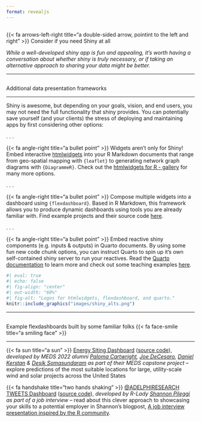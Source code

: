 ```yaml
---
format: revealjs
---
```


##  {#do-you-need-shiny data-menu-title="~~~ Shiny Alternatives ~~~" background="#053660"}

<div class="page-center vertical-center">
<p class="custom-subtitle bottombr">{{< fa arrows-left-right title="a double-sided arrow, pointint to the left and right" >}} Consider if you need Shiny at all</p>
<p class="caption-text">*While a well-developed shiny app is fun and appealing, it's worth having a conversation about whether shiny is truly necessary, or if taking an alternative approach to sharing your data might be better.*</p>
</div>

---

##  {#shiny-alternatives data-menu-title="Other options"}

[Additional data presentation frameworks]{.slide-title2}

<hr>

<p class="body-text-s">Shiny is awesome, but depending on your goals, vision, and end users, you may not need the full functionality that shiny provides. You can potentially save yourself (and your clients) the stress of deploying and maintaining apps by first considering other options:</p>

. . . 

<p class="body-text-s topbr">[{{< fa angle-right title="a bullet point" >}}]{.teal-text} Widgets aren't only for Shiny! Embed interactive [htmlwidgets](https://www.htmlwidgets.org/) into your R Markdown documents that range from geo-spatial mapping with `{leaflet}` to generating network graph diagrams with `{DiagrammeR}`. Check out the [htmlwidgets for R - gallery](http://gallery.htmlwidgets.org/) for many more options.</p>

. . . 

<p class="body-text-s topbr">[{{< fa angle-right title="a bullet point" >}}]{.teal-text} Compose multiple widgets into a dashboard using `{flexdashboard}`. Based in R Markdown, this framework allows you to produce dynamic dashboards using tools you are already familiar with. Find example projects and their source code [here](https://pkgs.rstudio.com/flexdashboard/articles/examples.html).</p>

. . . 

<p class="body-text-s topbr">[{{< fa angle-right title="a bullet point" >}}]{.teal-text} Embed reactive shiny components (e.g. inputs & outputs) in Quarto documents. By using some fun new code chunk options, you can instruct Quarto to spin up it's own self-contained shiny server to run your reactives. Read the [Quarto documentation](https://quarto.org/docs/interactive/shiny/) to learn more and check out some teaching examples [here](https://quarto.org/docs/interactive/shiny/#examples).</p>

```r
#| eval: true
#| echo: false
#| fig-align: "center"
#| out-width: "60%"
#| fig-alt: "Logos for htmlwidgets, flexdashboard, and quarto."
knitr::include_graphics("images/shiny_alts.png")
```

---

##  {#flexdashboard-examples data-menu-title="Examples of flexdashboards"}

[Example flexdashboards built by some familiar folks {{< fa face-smile title="a smiling face" >}}]{.slide-title}

<hr>

<p class="body-text-s topbr">[{{< fa sun title="a sun" >}}]{.teal-text} [Energy Siting Dashboard](https://energysiting.github.io/energysiting-dashboard/) ([source code](https://github.com/energysiting/energysiting-dashboard)), *developed by MEDS 2022 alumni [Paloma Cartwright](https://palomacartwright.github.io/), [Joe DeCesaro](https://joedecesaro.github.io/), [Daniel Kerstan](https://www.linkedin.com/in/daniel-kerstan-5b162321b/) & [Desik Somasundaram](https://www.linkedin.com/in/desik-somasundaram-902a8a120/) as part of their MEDS capstone project* -- explore predictions of the most suitable locations for large, utility-scale wind and solar projects across the United States</p>

<p class="body-text-s topbr">[{{< fa handshake title="two hands shaking" >}}]{.teal-text} [@ADELPHIRESEARCH TWEETS Dashboard](https://spileggi.shinyapps.io/Pileggi_presentation_shiny/) ([source code](https://github.com/shannonpileggi/Adelphi-tweets)), *developed by R-Lady [Shannon Pileggi](https://www.pipinghotdata.com/index.html) as part of a job interview* -- read about this clever approach to showcasing your skills to a potential employer in Shannon's blogpost, [A job interview presentation inspired by the R community](https://www.pipinghotdata.com/posts/2020-08-30-a-job-interview-presentation-inspired-by-the-r-community/).</p>
 
